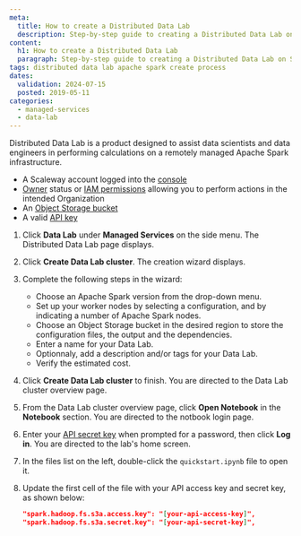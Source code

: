 ```yaml
---
meta:
  title: How to create a Distributed Data Lab
  description: Step-by-step guide to creating a Distributed Data Lab on Scaleway.
content:
  h1: How to create a Distributed Data Lab
  paragraph: Step-by-step guide to creating a Distributed Data Lab on Scaleway.
tags: distributed data lab apache spark create process
dates:
  validation: 2024-07-15
  posted: 2019-05-11
categories:
  - managed-services
  - data-lab
---
```


Distributed Data Lab is a product designed to assist data scientists and data engineers in performing calculations on a remotely managed Apache Spark infrastructure.

<Macro id="requirements" />

- A Scaleway account logged into the [console](https://console.scaleway.com)
- [Owner](/identity-and-access-management/iam/concepts/#owner) status or [IAM permissions](/identity-and-access-management/iam/concepts/#permission) allowing you to perform actions in the intended Organization
- An [Object Storage bucket](/storage/object/how-to/create-a-bucket/)
- A valid [API key](/identity-and-access-management/iam/how-to/create-api-keys/)

1. Click **Data Lab** under **Managed Services** on the side menu. The Distributed Data Lab page displays.

2. Click **Create Data Lab cluster**. The creation wizard displays.

3. Complete the following steps in the wizard:
    - Choose an Apache Spark version from the drop-down menu.
    - Set up your worker nodes by selecting a configuration, and by indicating a number of Apache Spark nodes.
    - Choose an Object Storage bucket in the desired region to store the configuration files, the output and the dependencies.
    - Enter a name for your Data Lab.
    - Optionnaly, add a description and/or tags for your Data Lab.
    - Verify the estimated cost.

4. Click **Create Data Lab cluster** to finish. You are directed to the Data Lab cluster overview page.


5. From the Data Lab cluster overview page, click **Open Notebook** in the **Notebook** section. You are directed to the notbook login page.

6. Enter your [API secret key](/identity-and-access-management/iam/concepts/#api-key) when prompted for a password, then click **Log in**. You are directed to the lab's home screen.

7. In the files list on the left, double-click the `quickstart.ipynb` file to open it.

8. Update the first cell of the file with your API access key and secret key, as shown below:

    ```json
    "spark.hadoop.fs.s3a.access.key": "[your-api-access-key]",
    "spark.hadoop.fs.s3a.secret.key": "[your-api-secret-key]",
    ```

